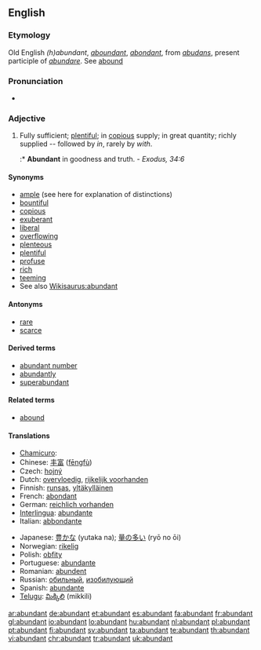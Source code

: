 ==English==

===Etymology===
Old English ''(h)abundant'', ''[[aboundant]]'', {{etyl|fr}} ''[[abondant]]'', from {{etyl|la}} ''[[abudans]]'', present participle of ''[[abundare]]''. See [[abound]]

===Pronunciation===
* {{audio|en-us-abundant.ogg|Audio (US)}}

===Adjective===
{{en-adj}}

# Fully sufficient; [[plentiful]]; in [[copious]] supply; in great quantity; richly supplied -- followed by ''in'', rarely by ''with''.
#:* '''Abundant''' in goodness and truth. - ''Exodus, 34:6''

====Synonyms====
* [[ample]] (see here for explanation of distinctions)
* [[bountiful]]
* [[copious]]
* [[exuberant]]
* [[liberal]]
* [[overflowing]]
* [[plenteous]]
* [[plentiful]]
* [[profuse]]
* [[rich]]
* [[teeming]]
* See also [[Wikisaurus:abundant]]

====Antonyms====
* [[rare]]
* [[scarce]]

====Derived terms====
* [[abundant number]]
* [[abundantly]]
* [[superabundant]]

====Related terms====
* [[abound]]

====Translations====
{{trans-top|fully sufficient; plentiful}}
* [[Chamicuro]]: {{tø|ccc|icheeki}}
* Chinese: [[丰富]] ([[fēngfù]])
* Czech: [[hojný]] {{m}}
* Dutch: [[overvloedig]], [[rijkelijk voorhanden]]
* Finnish: [[runsas]], [[yltäkylläinen]]
* French: [[abondant]]
* German: [[reichlich vorhanden]]
* [[Interlingua]]: [[abundante]]
* Italian: [[abbondante]]
{{trans-mid}}
* Japanese: [[豊かな]] (yutaka na); [[量の多い]] (ryō no ōi)
* Norwegian: [[rikelig]]
* Polish: [[obfity]] {{m}}
* Portuguese: [[abundante]]
* Romanian: [[abundent]]
* Russian: [[обильный]], [[изобилующий]]
* Spanish: [[abundante]]
* [[Telugu]]: [[మిక్కిలి]] (mikkili)
{{trans-bottom}}

[[ar:abundant]]
[[de:abundant]]
[[et:abundant]]
[[es:abundant]]
[[fa:abundant]]
[[fr:abundant]]
[[gl:abundant]]
[[io:abundant]]
[[lo:abundant]]
[[hu:abundant]]
[[nl:abundant]]
[[pl:abundant]]
[[pt:abundant]]
[[fi:abundant]]
[[sv:abundant]]
[[ta:abundant]]
[[te:abundant]]
[[th:abundant]]
[[vi:abundant]]
[[chr:abundant]]
[[tr:abundant]]
[[uk:abundant]]